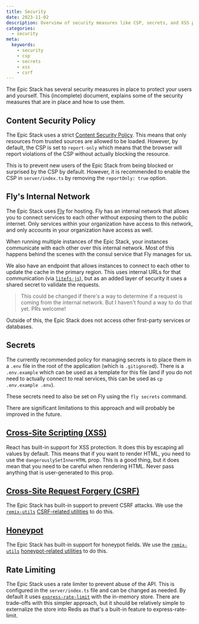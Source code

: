 ```yaml
---
title: Security
date: 2023-11-02
description: Overview of security measures like CSP, secrets, and XSS protection. 
categories:
  - security
meta:
  keywords:
    - security
    - csp
    - secrets
    - xss
    - csrf
---
```

The Epic Stack has several security measures in place to protect your users and
yourself. This (incomplete) document, explains some of the security measures
that are in place and how to use them.

## Content Security Policy

The Epic Stack uses a strict
[Content Security Policy](https://developer.mozilla.org/en-US/docs/Web/HTTP/CSP).
This means that only resources from trusted sources are allowed to be loaded.
However, by default, the CSP is set to `report-only` which means that the
browser will report violations of the CSP without actually blocking the
resource.

This is to prevent new users of the Epic Stack from being blocked or surprised
by the CSP by default. However, it is recommended to enable the CSP in
`server/index.ts` by removing the `reportOnly: true` option.

## Fly's Internal Network

The Epic Stack uses [Fly](https://fly.io) for hosting. Fly has an internal
network that allows you to connect services to each other without exposing them
to the public internet. Only services within your organization have access to
this network, and only accounts in your organization have access as well.

When running multiple instances of the Epic Stack, your instances communicate
with each other over this internal network. Most of this happens behind the
scenes with the consul service that Fly manages for us.

We also have an endpoint that allows instances to connect to each other to
update the cache in the primary region. This uses internal URLs for that
communication (via [`litefs-js`](https://github.com/fly-apps/litefs-js)), but as
an added layer of security it uses a shared secret to validate the requests.

> This could be changed if there's a way to determine if a request is coming
> from the internal network. But I haven't found a way to do that yet. PRs
> welcome!

Outside of this, the Epic Stack does not access other first-party services or
databases.

## Secrets

The currently recommended policy for managing secrets is to place them in a
`.env` file in the root of the application (which is `.gitignore`d). There is a
`.env.example` which can be used as a template for this file (and if you do not
need to actually connect to real services, this can be used as
`cp .env.example .env`).

These secrets need to also be set on Fly using the `fly secrets` command.

There are significant limitations to this approach and will probably be improved
in the future.

## [Cross-Site Scripting (XSS)](https://developer.mozilla.org/en-US/docs/Glossary/Cross-site_scripting)

React has built-in support for XSS protection. It does this by escaping all
values by default. This means that if you want to render HTML, you need to use
the `dangerouslySetInnerHTML` prop. This is a good thing, but it does mean that
you need to be careful when rendering HTML. Never pass anything that is
user-generated to this prop.

## [Cross-Site Request Forgery (CSRF)](https://forms.epicweb.dev/07)

The Epic Stack has built-in support to prevent CSRF attacks. We use the
[`remix-utils`](https://github.com/sergiodxa/remix-utils)
[CSRF-related utilities](https://github.com/sergiodxa/remix-utils#csrf) to do
this.

## [Honeypot](https://forms.epicweb.dev/06)

The Epic Stack has built-in support for honeypot fields. We use the
[`remix-utils`](https://github.com/sergiodxa/remix-utils)
[honeypot-related utilities](https://github.com/sergiodxa/remix-utils#form-honeypot)
to do this.

## Rate Limiting

The Epic Stack uses a rate limiter to prevent abuse of the API. This is
configured in the `server/index.ts` file and can be changed as needed. By
default it uses [`express-rate-limit`](https://npm.im/express-rate-limit) with
the in-memory store. There are trade-offs with this simpler approach, but it
should be relatively simple to externalize the store into Redis as that's a
built-in feature to express-rate-limit.
